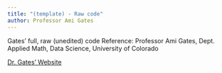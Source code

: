 ```yaml
---
title: "(template) - Raw code"
author: Professor Ami Gates
---
```


Gates' full, raw (unedited) code
Reference: Professor Ami Gates, Dept. Applied Math, Data Science, University of Colorado

[Dr. Gates' Website](https://gatesboltonanalytics.com/)

```python

```
